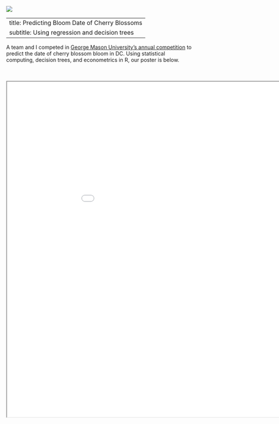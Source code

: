 ![](dartmouth.jpg)

---
title: Predicting Bloom Date of Cherry Blossoms
subtitle: Using regression and decision trees
---

A team and I competed in [George Mason University's annual competition](https://www.gmu.edu/news/2022-03/mason-cherry-blossom-predictions-play-statistics) to predict the date of cherry blossom bloom in DC. Using statistical computing, decision trees, and econometrics in R, our poster is below.<br> <br> <br>

<iframe src="blossom_poster.pdf" title="Cherry Blossom Peak Bloom Prediction" width="1000" height="900">

</iframe>
